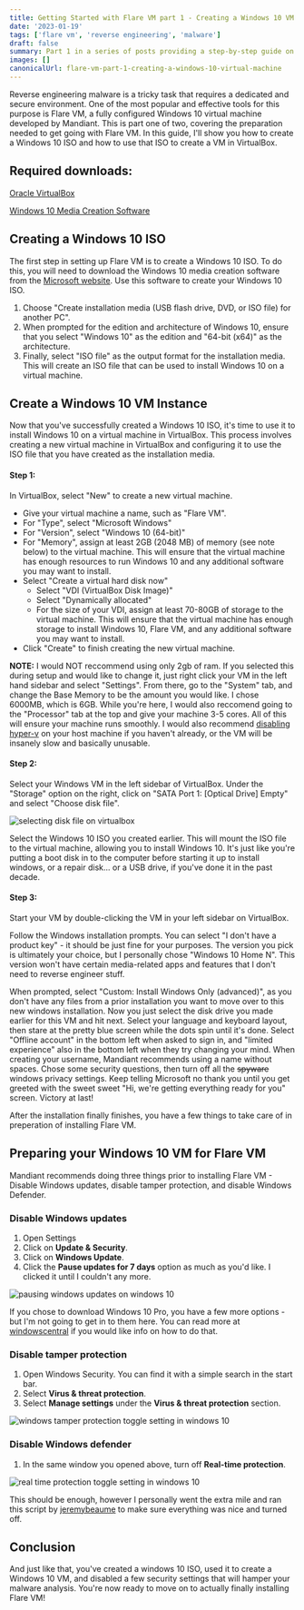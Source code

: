 ```yaml
---
title: Getting Started with Flare VM part 1 - Creating a Windows 10 VM
date: '2023-01-19'
tags: ['flare vm', 'reverse engineering', 'malware']
draft: false
summary: Part 1 in a series of posts providing a step-by-step guide on how to set up Flare VM, a fully configured Windows 10 virtual machine developed by Mandiant, for malware analysis. This post in particular covers the steps needed to create a Windows 10 ISO using the Windows 10 Media Creation Software, and using that ISO to create a Windows 10 virtual machine in VirtualBox.
images: []
canonicalUrl: flare-vm-part-1-creating-a-windows-10-virtual-machine
---
```


Reverse engineering malware is a tricky task that requires a dedicated and secure environment. One of the most popular and effective tools for this purpose is Flare VM, a fully configured Windows 10 virtual machine developed by Mandiant. This is part one of two, covering the preparation needed to get going with Flare VM. In this guide, I'll show you how to create a Windows 10 ISO and how to use that ISO to create a VM in VirtualBox.

## Required downloads:

[Oracle VirtualBox](https://www.virtualbox.org/wiki/Downloads)

[Windows 10 Media Creation Software](https://www.microsoft.com/en-us/software-download/windows10)

## Creating a Windows 10 ISO

The first step in setting up Flare VM is to create a Windows 10 ISO. To do this, you will need to download the Windows 10 media creation software from the [Microsoft website](https://www.microsoft.com/en-us/software-download/windows10). Use this software to create your Windows 10 ISO.

1. Choose "Create installation media (USB flash drive, DVD, or ISO file) for another PC".
2. When prompted for the edition and architecture of Windows 10, ensure that you select "Windows 10" as the edition and "64-bit (x64)" as the architecture.
3. Finally, select "ISO file" as the output format for the installation media. This will create an ISO file that can be used to install Windows 10 on a virtual machine.

## Create a Windows 10 VM Instance

Now that you've successfully created a Windows 10 ISO, it's time to use it to install Windows 10 on a virtual machine in VirtualBox. This process involves creating a new virtual machine in VirtualBox and configuring it to use the ISO file that you have created as the installation media.

#### Step 1:

In VirtualBox, select "New" to create a new virtual machine.

- Give your virtual machine a name, such as "Flare VM".
- For "Type", select "Microsoft Windows"
- For "Version", select "Windows 10 (64-bit)"
- For "Memory", assign at least 2GB (2048 MB) of memory (see note below) to the virtual machine. This will ensure that the virtual machine has enough resources to run Windows 10 and any additional software you may want to install.
- Select "Create a virtual hard disk now"
  - Select "VDI (VirtualBox Disk Image)"
  - Select "Dynamically allocated"
  - For the size of your VDI, assign at least 70-80GB of storage to the virtual machine. This will ensure that the virtual machine has enough storage to install Windows 10, Flare VM, and any additional software you may want to install.
- Click "Create" to finish creating the new virtual machine.

**NOTE:** I would NOT reccommend using only 2gb of ram. If you selected this during setup and would like to change it, just right click your VM in the left hand sidebar and select "Settings". From there, go to the "System" tab, and change the Base Memory to be the amount you would like. I chose 6000MB, which is 6GB. While you're here, I would also reccomend going to the "Processor" tab at the top and give your machine 3-5 cores. All of this will ensure your machine runs smoothly. I would also recommend [disabling hyper-v](https://www.wintips.org/fix-virtualbox-running-very-slow-in-windows-10-11/) on your host machine if you haven't already, or the VM will be insanely slow and basically unusable.

#### Step 2:

Select your Windows VM in the left sidebar of VirtualBox. Under the "Storage" option on the right, click on "SATA Port 1: [Optical Drive] Empty" and select "Choose disk file".

![selecting disk file on virtualbox](/static/images/flare-vm-part-1/selecting-disk-image-in-virtualbox.png)

Select the Windows 10 ISO you created earlier. This will mount the ISO file to the virtual machine, allowing you to install Windows 10. It's just like you're putting a boot disk in to the computer before starting it up to install windows, or a repair disk... or a USB drive, if you've done it in the past decade.

#### Step 3:

Start your VM by double-clicking the VM in your left sidebar on VirtualBox.

Follow the Windows installation prompts. You can select "I don't have a product key" - it should be just fine for your purposes. The version you pick is ultimately your choice, but I personally chose "Windows 10 Home N". This version won't have certain media-related apps and features that I don't need to reverse engineer stuff.

When prompted, select "Custom: Install Windows Only (advanced)", as you don't have any files from a prior installation you want to move over to this new windows installation. Now you just select the disk drive you made earlier for this VM and hit next. Select your language and keyboard layout, then stare at the pretty blue screen while the dots spin until it's done. Select "Offline account" in the bottom left when asked to sign in, and "limited experience" also in the bottom left when they try changing your mind. When creating your username, Mandiant recommends using a name without spaces. Chose some security questions, then turn off all the ~~spyware~~ windows privacy settings. Keep telling Microsoft no thank you until you get greeted with the sweet sweet "Hi, we're getting everything ready for you" screen. Victory at last!

After the installation finally finishes, you have a few things to take care of in preperation of installing Flare VM.

## Preparing your Windows 10 VM for Flare VM

Mandiant recommends doing three things prior to installing Flare VM - Disable Windows updates, disable tamper protection, and disable Windows Defender.

### Disable Windows updates

1. Open Settings
2. Click on **Update & Security**.
3. Click on **Windows Update**.
4. Click the **Pause updates for 7 days** option as much as you'd like. I clicked it until I couldn't any more.

![pausing windows updates on windows 10](/static/images/flare-vm-part-1/pausing-windows-updates.png)

If you chose to download Windows 10 Pro, you have a few more options - but I'm not going to get in to them here. You can read more at [windowscentral](https://www.windowscentral.com/how-stop-updates-installing-automatically-windows-10) if you would like info on how to do that.

### Disable tamper protection

1. Open Windows Security. You can find it with a simple search in the start bar.
2. Select **Virus & threat protection**.
3. Select **Manage settings** under the **Virus & threat protection** section.

![windows tamper protection toggle setting in windows 10](/static/images/flare-vm-part-1/windows-tamper-protection-toggle.png)

### Disable Windows defender

1. In the same window you opened above, turn off **Real-time protection**.

![real time protection toggle setting in windows 10](/static/images/flare-vm-part-1/real-time-protection-toggle.png)

This should be enough, however I personally went the extra mile and ran this script by [jeremybeaume](https://github.com/jeremybeaume/tools/blob/master/disable-defender.ps1) to make sure everything was nice and turned off.

## Conclusion

And just like that, you've created a windows 10 ISO, used it to create a Windows 10 VM, and disabled a few security settings that will hamper your malware analysis. You're now ready to move on to actually finally installing Flare VM!
